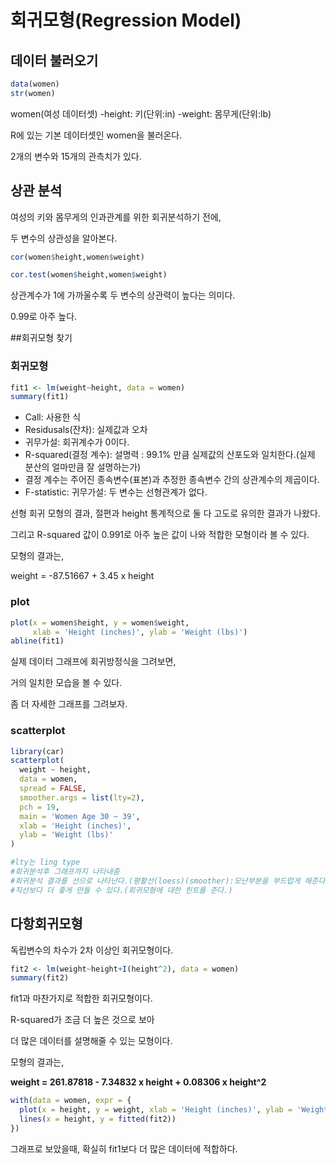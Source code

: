 # 회귀모형(Regression Model)

## 데이터 불러오기
``` {R}
data(women)
str(women)
```

women(여성 데이터셋)
-height: 키(단위:in)
-weight: 몸무게(단위:lb)

R에 있는 기본 데이터셋인 women을 불러온다.

2개의 변수와 15개의 관측치가 있다.

## 상관 분석
여성의 키와 몸무게의 인과관계를 위한 회귀분석하기 전에,

두 변수의 상관성을 알아본다.
``` {R}
cor(women$height,women$weight)
```

``` {R}
cor.test(women$height,women$weight)
```

상관계수가 1에 가까울수록 두 변수의 상관력이 높다는 의미다.

0.99로 아주 높다.

##회귀모형 찾기

### 회귀모형

``` {R}
fit1 <- lm(weight~height, data = women)
summary(fit1)
```

+ Call: 사용한 식
+ Residusals(잔차): 실제값과 오차
+ 귀무가설: 회귀계수가 0이다.
+ R-squared(결정 계수): 설명력 : 99.1% 만큼 실제값의 산포도와 일치한다.(실제 분산의 얼마만큼 잘 설명하는가)
+ 결정 계수는 주어진 종속변수(표본)과 추정한 종속변수 간의 상관계수의 제곱이다.
+ F-statistic: 귀무가설: 두 변수는 선형관계가 없다.

선형 회귀 모형의 결과, 절편과 height 통계적으로 둘 다 고도로 유의한 결과가 나왔다.

그리고 R-squared 값이 0.991로 아주 높은 값이 나와 적합한 모형이라 볼 수 있다.

모형의 결과는,

weight = -87.51667 + 3.45 x height

### plot

``` {R}
plot(x = women$height, y = women$weight, 
     xlab = 'Height (inches)', ylab = 'Weight (lbs)')
abline(fit1)
```

실제 데이터 그래프에 회귀방정식을 그려보면,

거의 일치한 모습을 볼 수 있다.

좀 더 자세한 그래프를 그려보자.


### scatterplot

``` {R}
library(car)
scatterplot(
  weight ~ height, 
  data = women, 
  spread = FALSE, 
  smoother.args = list(lty=2), 
  pch = 19,
  main = 'Women Age 30 ~ 39',
  xlab = 'Height (inches)',
  ylab = 'Weight (lbs)' 
)
```
```{R}
#lty는 ling type
#회귀분석후 그래프까지 나타내줌
#회귀분석 결과를 선으로 나타난다.(평활선(loess)(smoother):모난부분을 부드럽게 해준다.)
#직선보다 더 좋게 만들 수 있다.(회귀모형에 대한 힌트를 준다.)
```

## 다항회귀모형
독립변수의 차수가 2차 이상인 회귀모형이다.

``` {R}
fit2 <- lm(weight~height+I(height^2), data = women)
summary(fit2)
```

fit1과 마찬가지로 적합한 회귀모형이다.

R-squared가 조금 더 높은 것으로 보아

더 많은 데이터를 설명해줄 수 있는 모형이다.

모형의 결과는,

**weight = 261.87818 - 7.34832 x height + 0.08306 x height^2**


```{R}
with(data = women, expr = {
  plot(x = height, y = weight, xlab = 'Height (inches)', ylab = 'Weight (lbs)')
  lines(x = height, y = fitted(fit2))
})
```

그래프로 보았을때, 확실히 fit1보다 더 많은 데이터에 적합하다.

